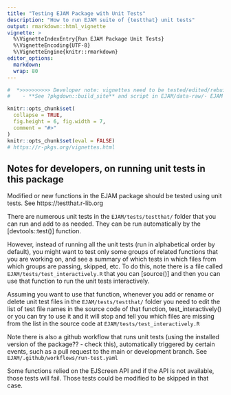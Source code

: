 ```yaml
---
title: "Testing EJAM Package with Unit Tests"
description: "How to run EJAM suite of {testthat} unit tests"
output: rmarkdown::html_vignette
vignette: >
  %\VignetteIndexEntry{Run EJAM Package Unit Tests}
  %\VignetteEncoding{UTF-8}
  %\VignetteEngine{knitr::rmarkdown}
editor_options:
  markdown:
  wrap: 80
---
```


```r
#  *>>>>>>>>>> Developer note: vignettes need to be tested/edited/rebuilt regularly <<<<<<<<<<<*
#    - **See ?pkgdown::build_site** and script in EJAM/data-raw/- EJAM uses the pkgdown R package to build help and articles/ vignettes as web pages
```

```r
knitr::opts_chunk$set(
  collapse = TRUE,
  fig.height = 6, fig.width = 7,
  comment = "#>"
)
knitr::opts_chunk$set(eval = FALSE)
# https://r-pkgs.org/vignettes.html
```

## Notes for developers, on running unit tests in this package

Modified or new functions in the EJAM package should be tested using unit tests.
See https://testthat.r-lib.org 

There are numerous unit tests in the `EJAM/tests/testthat/` folder that you can run
and add to as needed. They can be run automatically by the [devtools::test()] function.

However, instead of running all the unit tests (run in alphabetical order by default), 
you might want to test only some groups of related functions that you are working on,
and see a summary of which tests in which files from which groups are passing, skipped, etc. 
To do this, note there is a file called `EJAM/tests/test_interactively.R` 
that you can [source()] and then you can use that function to run the unit tests interactively.

Assuming you want to use that function, 
whenever you add or rename or delete unit test files in the `EJAM/tests/testthat/` folder you 
need to edit the list of test file names in the source code of that function, test_interactively()
or you can try to use it and it will stop and tell you which files are missing from the list in the source code at `EJAM/tests/test_interactively.R` 

Note there is also a github workflow that runs unit tests (using the installed version of the package?? - check this), automatically triggered by certain events, such as a pull request to the main or development branch. See
`EJAM/.github/workflows/run-test.yaml`

Some functions relied on the EJScreen API and if the API is not available, those tests will fail.
Those tests could be modified to be skipped in that case.
